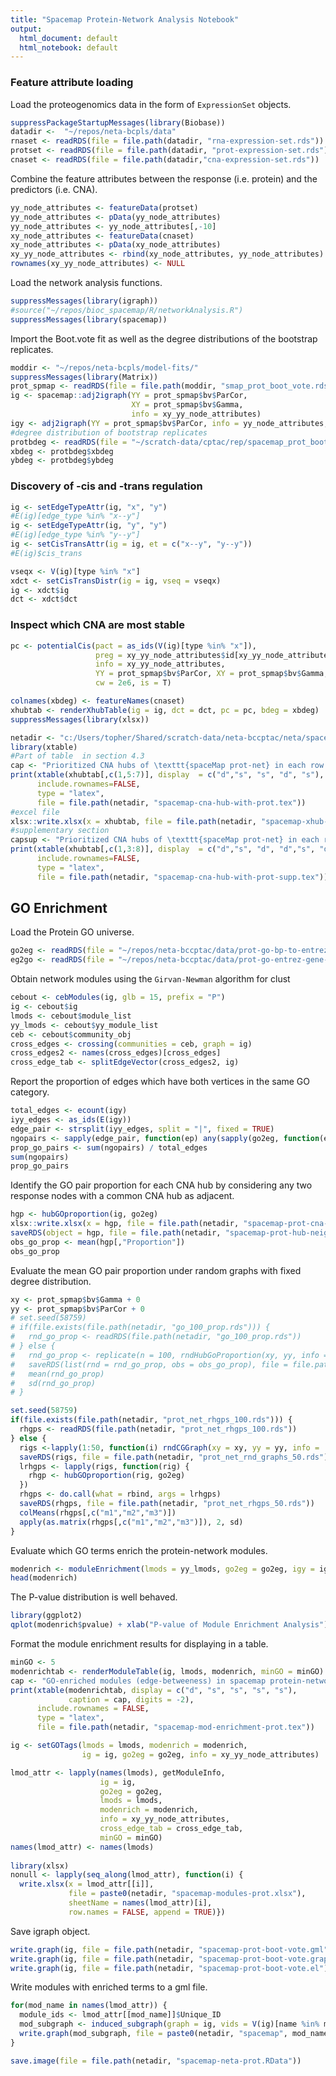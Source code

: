 ---
title: "Spacemap Protein-Network Analysis Notebook"
output:
  html_document: default
  html_notebook: default
---



### Feature attribute loading

Load the proteogenomics data in the form of `ExpressionSet` objects.

```{r}
suppressPackageStartupMessages(library(Biobase))
datadir <-  "~/repos/neta-bcpls/data"
rnaset <- readRDS(file = file.path(datadir, "rna-expression-set.rds"))
protset <- readRDS(file = file.path(datadir, "prot-expression-set.rds"))
cnaset <- readRDS(file = file.path(datadir,"cna-expression-set.rds"))
```

Combine the feature attributes between the response (i.e. protein) and the predictors (i.e. CNA). 

```{r}
yy_node_attributes <- featureData(protset)
yy_node_attributes <- pData(yy_node_attributes)
yy_node_attributes <- yy_node_attributes[,-10]
xy_node_attributes <- featureData(cnaset)
xy_node_attributes <- pData(xy_node_attributes)
xy_yy_node_attributes <- rbind(xy_node_attributes, yy_node_attributes)
rownames(xy_yy_node_attributes) <- NULL
```

Load the network analysis functions. 

```{r}
suppressMessages(library(igraph))
#source("~/repos/bioc_spacemap/R/networkAnalysis.R")
suppressMessages(library(spacemap))
```

Import the Boot.vote fit as well as the degree distributions of the bootstrap replicates. 

```{r}
moddir <- "~/repos/neta-bcpls/model-fits/"
suppressMessages(library(Matrix))
prot_spmap <- readRDS(file = file.path(moddir, "smap_prot_boot_vote.rds"))
ig <- spacemap::adj2igraph(YY = prot_spmap$bv$ParCor, 
                           XY = prot_spmap$bv$Gamma, 
                           info = xy_yy_node_attributes)
igy <- adj2igraph(YY = prot_spmap$bv$ParCor, info = yy_node_attributes, dropnull = F)
#degree distribution of bootstrap replicates
protbdeg <- readRDS(file = "~/scratch-data/cptac/rep/spacemap_prot_boot_degree.rds")
xbdeg <- protbdeg$xbdeg
ybdeg <- protbdeg$ybdeg
```


### Discovery of -cis and -trans regulation 


```{r}
ig <- setEdgeTypeAttr(ig, "x", "y")
#E(ig)[edge_type %in% "x--y"]
ig <- setEdgeTypeAttr(ig, "y", "y")
#E(ig)[edge_type %in% "y--y"]
ig <- setCisTransAttr(ig = ig, et = c("x--y", "y--y"))
#E(ig)$cis_trans
```


```{r}
vseqx <- V(ig)[type %in% "x"]
xdct <- setCisTransDistr(ig = ig, vseq = vseqx)
ig <- xdct$ig
dct <- xdct$dct
```


### Inspect which CNA are most stable

```{r}
pc <- potentialCis(pact = as_ids(V(ig)[type %in% "x"]),
                   preg = xy_yy_node_attributes$id[xy_yy_node_attributes$type == "y"], 
                   info = xy_yy_node_attributes,
                   YY = prot_spmap$bv$ParCor, XY = prot_spmap$bv$Gamma, 
                   cw = 2e6, is = T)
```


```{r}
colnames(xbdeg) <- featureNames(cnaset)
xhubtab <- renderXhubTable(ig = ig, dct = dct, pc = pc, bdeg = xbdeg)
suppressMessages(library(xlsx))
```

```{r}
netadir <- "c:/Users/topher/Shared/scratch-data/neta-bccptac/neta/spacemap/prot/"
library(xtable)
#Part of table  in section 4.3
cap <- "Prioritized CNA hubs of \texttt{spaceMap prot-net} in each row with the number of -cis and -trans edges emanating from CNA hub, potential number of -cis relationships for the Hub, and which genes are in -cis with the CNA hub."
print(xtable(xhubtab[,c(1,5:7)], display  = c("d","s", "s", "d", "s"), caption = cap),
      include.rownames=FALSE,
      type = "latex", 
      file = file.path(netadir, "spacemap-cna-hub-with-prot.tex"))
#excel file
xlsx::write.xlsx(x = xhubtab, file = file.path(netadir, "spacemap-xhub-prot.xlsx"))
#supplementary section 
capsup <- "Prioritized CNA hubs of \texttt{spaceMap prot-net} in each row with gene coordinates, the number of -cis and -trans edges emanating from the CNA hub, potential number of -cis relationships for the Hub, which genes are in -cis with the CNA hub, and the mean (std. deviation) rank of CNA degree across 1000 bootstrap replications."
print(xtable(xhubtab[,c(1,3:8)], display  = c("d","s", "d", "d","s", "d", "s", "s"), caption = capsup),
      include.rownames=FALSE,
      type = "latex", 
      file = file.path(netadir, "spacemap-cna-hub-with-prot-supp.tex"))
```

## GO Enrichment

Load the Protein GO universe. 

```{r}
go2eg <- readRDS(file = "~/repos/neta-bccptac/data/prot-go-bp-to-entrez-gene-list.rds")
eg2go <- readRDS(file = "~/repos/neta-bccptac/data/prot-go-entrez-gene-to-bp-list.rds")
```


Obtain network modules using the `Girvan-Newman` algorithm for clust

```{r}
cebout <- cebModules(ig, glb = 15, prefix = "P")
ig <- cebout$ig
lmods <- cebout$module_list
yy_lmods <- cebout$yy_module_list
ceb <- cebout$community_obj
cross_edges <- crossing(communities = ceb, graph = ig)
cross_edges2 <- names(cross_edges)[cross_edges]
cross_edge_tab <- splitEdgeVector(cross_edges2, ig)
```

Report the proportion of edges which have both vertices in the same GO category. 

```{r}
total_edges <- ecount(igy)
iyy_edges <- as_ids(E(igy))  
edge_pair <- strsplit(iyy_edges, split = "|", fixed = TRUE)
ngopairs <- sapply(edge_pair, function(ep) any(sapply(go2eg, function(egs) all(ep %in% egs))))
prop_go_pairs <- sum(ngopairs) / total_edges
sum(ngopairs)
prop_go_pairs
```

Identify the GO pair proportion for each CNA hub by considering any two response nodes with a common CNA hub as adjacent.

```{r}
hgp <- hubGOproportion(ig, go2eg)
xlsx::write.xlsx(x = hgp, file = file.path(netadir, "spacemap-prot-cna-neighborhood-go-modularity.xlsx"), row.names = F)
saveRDS(object = hgp, file = file.path(netadir, "spacemap-prot-hub-neighborhood-go-modularity-obs.rds"))
obs_go_prop <- mean(hgp[,"Proportion"])
obs_go_prop
```

Evaluate the mean GO pair proportion under random graphs with fixed degree distribution. 

```{r}
xy <- prot_spmap$bv$Gamma + 0
yy <- prot_spmap$bv$ParCor + 0
# set.seed(58759)
# if(file.exists(file.path(netadir, "go_100_prop.rds"))) { 
#   rnd_go_prop <- readRDS(file.path(netadir, "go_100_prop.rds"))
# } else { 
#   rnd_go_prop <- replicate(n = 100, rndHubGoProportion(xy, yy, info = xy_yy_node_attributes, go2eg = go2eg))
#   saveRDS(list(rnd = rnd_go_prop, obs = obs_go_prop), file = file.path(netadir, "go_100_prop.rds"))
#   mean(rnd_go_prop)
#   sd(rnd_go_prop)
# }
```


```{r}
set.seed(58759)
if(file.exists(file.path(netadir, "prot_net_rhgps_100.rds"))) {
  rhgps <- readRDS(file.path(netadir, "prot_net_rhgps_100.rds"))
} else {
  rigs <-lapply(1:50, function(i) rndCGGraph(xy = xy, yy = yy, info =  xy_yy_node_attributes))
  saveRDS(rigs, file = file.path(netadir, "prot_net_rnd_graphs_50.rds"))
  lrhgps <- lapply(rigs, function(rig) { 
    rhgp <- hubGOproportion(rig, go2eg)
  })
  rhgps <- do.call(what = rbind, args = lrhgps)
  saveRDS(rhgps, file = file.path(netadir, "prot_net_rhgps_50.rds"))
  colMeans(rhgps[,c("m1","m2","m3")])
  apply(as.matrix(rhgps[,c("m1","m2","m3")]), 2, sd)
}
```


Evaluate which GO terms enrich the protein-network modules. 

```{r}
modenrich <- moduleEnrichment(lmods = yy_lmods, go2eg = go2eg, igy = igy, fdr_thresh = 0.05)
head(modenrich)
```


The P-value distribution is well behaved. 

```{r}
library(ggplot2)
qplot(modenrich$pvalue) + xlab("P-value of Module Enrichment Analysis")
```


Format the module enrichment results for displaying in a table.

```{r}
minGO <- 5
modenrichtab <- renderModuleTable(ig, lmods, modenrich, minGO = minGO) 
cap <- "GO-enriched modules (edge-betweeness) in spacemap protein-network."
print(xtable(modenrichtab, display = c("d", "s", "s", "s", "s"), 
             caption = cap, digits = -2),
      include.rownames = FALSE, 
      type = "latex", 
      file = file.path(netadir, "spacemap-mod-enrichment-prot.tex"))
```

```{r}
ig <- setGOTags(lmods = lmods, modenrich = modenrich, 
                ig = ig, go2eg = go2eg, info = xy_yy_node_attributes)
```

```{r}
lmod_attr <- lapply(names(lmods), getModuleInfo,  
                    ig = ig,
                    go2eg = go2eg,
                    lmods = lmods,
                    modenrich = modenrich,
                    info = xy_yy_node_attributes, 
                    cross_edge_tab = cross_edge_tab, 
                    minGO = minGO)
names(lmod_attr) <- names(lmods)
  
library(xlsx)
nonull <- lapply(seq_along(lmod_attr), function(i) { 
  write.xlsx(x = lmod_attr[[i]], 
             file = paste0(netadir, "spacemap-modules-prot.xlsx"), 
             sheetName = names(lmod_attr)[i], 
             row.names = FALSE, append = TRUE)})
```

Save igraph object.

```{r}
write.graph(ig, file = file.path(netadir, "spacemap-prot-boot-vote.gml"), format = "gml")
write.graph(ig, file = file.path(netadir, "spacemap-prot-boot-vote.graphml"), format = "graphml")
write.graph(ig, file = file.path(netadir, "spacemap-prot-boot-vote.el"), format = "edgelist")
```

Write modules with enriched terms to a gml file. 

```{r}
for(mod_name in names(lmod_attr)) { 
  module_ids <- lmod_attr[[mod_name]]$Unique_ID
  mod_subgraph <- induced_subgraph(graph = ig, vids = V(ig)[name %in% module_ids])
  write.graph(mod_subgraph, file = paste0(netadir, "spacemap", mod_name, "_mod_bv_prot.graphml"), format = "graphml")  
}
```


```{r}
save.image(file = file.path(netadir, "spacemap-neta-prot.RData"))
```


